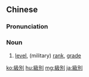 {{also|级别}}
==Chinese==
{{zh-forms|s=级别}}

===Pronunciation===
{{zh-pron
|m=jíbié
|ma=Zh-jíbié.ogg
|c=kap1 bit6
|cat=n
}}

===Noun===
{{zh-noun}}

# [[level]], (military) [[rank]], [[grade]]

{{zh-cat|Intermediate}}

[[ko:級別]]
[[hu:級別]]
[[mg:級別]]
[[ja:級別]]